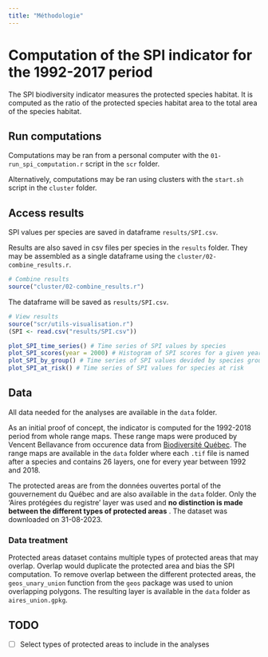 ```yaml
---
title: "Méthodologie"
---
```


# Computation of the SPI indicator for the 1992-2017 period

The SPI biodiversity indicator measures the protected species habitat. It is computed as the ratio of the protected species habitat area to the total area of the species habitat. 


## Run computations

Computations may be ran from a personal computer with the `01-run_spi_computation.r` script in the `scr` folder. 

Alternatively, computations may be ran using clusters with the `start.sh` script in the `cluster` folder.


## Access results

SPI values per species are saved in dataframe `results/SPI.csv`.

Results are also saved in csv files per species in the `results` folder. They may be assembled as a single dataframe using the `cluster/02-combine_results.r`.

```r
# Combine results
source("cluster/02-combine_results.r")
```

The dataframe will be saved as `results/SPI.csv`.

```r
# View results
source("scr/utils-visualisation.r")
(SPI <- read.csv("results/SPI.csv"))

plot_SPI_time_series() # Time series of SPI values by species
plot_SPI_scores(year = 2000) # Histogram of SPI scores for a given year
plot_SPI_by_group() # Time series of SPI values devided by species groups
plot_SPI_at_risk() # Time series of SPI values for species at risk
```

## Data

All data needed for the analyses are available in the `data` folder.

As an initial proof of concept, the indicator is computed for the 1992-2018 period from whole range maps. These range maps were produced by Vencent Bellavance from occurence data from [Biodiversité Québec](https://biodiversite-quebec.ca/). The range maps are available in the `data` folder where each `.tif` file is named after a species and contains 26 layers, one for every year between 1992 and 2018. 

The protected areas are from the données ouvertes portal of the gouvernement du Québec and are also available in the `data` folder. Only the 'Aires protégées du registre' layer was used and **no distinction is made between the different types of protected areas** . The dataset was downloaded on 31-08-2023.

### Data treatment

Protected areas dataset contains multiple types of protected areas that may overlap. Overlap would duplicate the protected area and bias the SPI computation. To remove overlap between the different protected areas, the `geos_unary_union` function from the `geos` package was used to union overlapping polygons. The resulting layer is available in the `data` folder as `aires_union.gpkg`.


## TODO

- [ ] Select types of protected areas to include in the analyses

